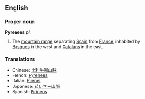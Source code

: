 ==English==
===Proper noun===
'''Pyrenees''' ''pl.''
#The [[mountain range]] separating [[Spain]] from [[France]], inhabited by [[Basque]]s in the west and [[Catalan]]s in the east.

===Translations===
*Chinese: [[比利牛斯山脉]]
*French: [[Pyrénées]]
*Italian: [[Pirenei]]
*Japanese: [[ピレネー山脈]]
*Spanish: [[Pirineos]]